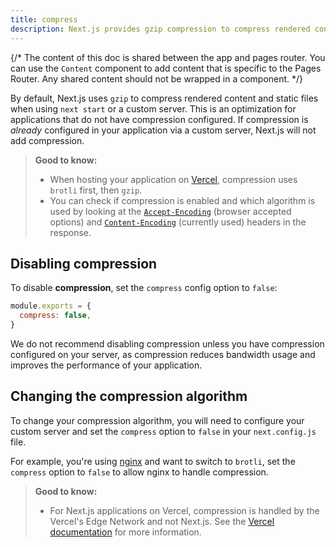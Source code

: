 ```yaml
---
title: compress
description: Next.js provides gzip compression to compress rendered content and static files, it only works with the server target. Learn more about it here.
---
```


{/* The content of this doc is shared between the app and pages router. You can use the `Content` component to add content that is specific to the Pages Router. Any shared content should not be wrapped in a component. */}

By default, Next.js uses `gzip` to compress rendered content and static files when using `next start` or a custom server. This is an optimization for applications that do not have compression configured. If compression is _already_ configured in your application via a custom server, Next.js will not add compression.

> **Good to know:**
>
> - When hosting your application on [Vercel](https://vercel.com/docs/edge-network/compression), compression uses `brotli` first, then `gzip`.
> - You can check if compression is enabled and which algorithm is used by looking at the [`Accept-Encoding`](https://developer.mozilla.org/en-US/docs/Web/HTTP/Headers/Accept-Encoding) (browser accepted options) and [`Content-Encoding`](https://developer.mozilla.org/en-US/docs/Web/HTTP/Headers/Content-Encoding) (currently used) headers in the response.

## Disabling compression

To disable **compression**, set the `compress` config option to `false`:

```js filename="next.config.js"
module.exports = {
  compress: false,
}
```

We do not recommend disabling compression unless you have compression configured on your server, as compression reduces bandwidth usage and improves the performance of your application.

## Changing the compression algorithm

To change your compression algorithm, you will need to configure your custom server and set the `compress` option to `false` in your `next.config.js` file.

For example, you're using [nginx](https://nginx.org/) and want to switch to `brotli`, set the `compress` option to `false` to allow nginx to handle compression.

> **Good to know:**
>
> - For Next.js applications on Vercel, compression is handled by the Vercel's Edge Network and not Next.js. See the [Vercel documentation](https://vercel.com/docs/edge-network/compression) for more information.
